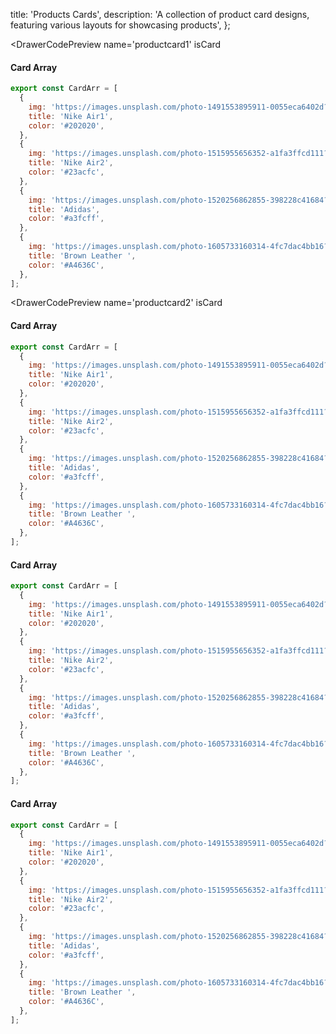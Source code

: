  title: 'Products Cards',
  description:
    'A collection of product card designs, featuring various layouts for showcasing products',
};

<div className='grid lg:grid-cols-2 gap-5'>

<DrawerCodePreview
  name='productcard1'
  isCard
>

#### Card Array

```jsx
export const CardArr = [
  {
    img: 'https://images.unsplash.com/photo-1491553895911-0055eca6402d?q=80&w=800&auto=format&fit=crop',
    title: 'Nike Air1',
    color: '#202020',
  },
  {
    img: 'https://images.unsplash.com/photo-1515955656352-a1fa3ffcd111?q=80&w=800&auto=format&fit=crop',
    title: 'Nike Air2',
    color: '#23acfc',
  },
  {
    img: 'https://images.unsplash.com/photo-1520256862855-398228c41684?q=80&w=800&auto=format&fit=crop',
    title: 'Adidas',
    color: '#a3fcff',
  },
  {
    img: 'https://images.unsplash.com/photo-1605733160314-4fc7dac4bb16?q=80&w=800&auto=format&fit=crop',
    title: 'Brown Leather ',
    color: '#A4636C',
  },
];
```

</DrawerCodePreview>

<DrawerCodePreview
  name='productcard2'
  isCard
>

#### Card Array

```jsx
export const CardArr = [
  {
    img: 'https://images.unsplash.com/photo-1491553895911-0055eca6402d?q=80&w=800&auto=format&fit=crop',
    title: 'Nike Air1',
    color: '#202020',
  },
  {
    img: 'https://images.unsplash.com/photo-1515955656352-a1fa3ffcd111?q=80&w=800&auto=format&fit=crop',
    title: 'Nike Air2',
    color: '#23acfc',
  },
  {
    img: 'https://images.unsplash.com/photo-1520256862855-398228c41684?q=80&w=800&auto=format&fit=crop',
    title: 'Adidas',
    color: '#a3fcff',
  },
  {
    img: 'https://images.unsplash.com/photo-1605733160314-4fc7dac4bb16?q=80&w=800&auto=format&fit=crop',
    title: 'Brown Leather ',
    color: '#A4636C',
  },
];
```

</DrawerCodePreview>
<DrawerCodePreview name='productcard3' isCard >

#### Card Array

```jsx
export const CardArr = [
  {
    img: 'https://images.unsplash.com/photo-1491553895911-0055eca6402d?q=80&w=800&auto=format&fit=crop',
    title: 'Nike Air1',
    color: '#202020',
  },
  {
    img: 'https://images.unsplash.com/photo-1515955656352-a1fa3ffcd111?q=80&w=800&auto=format&fit=crop',
    title: 'Nike Air2',
    color: '#23acfc',
  },
  {
    img: 'https://images.unsplash.com/photo-1520256862855-398228c41684?q=80&w=800&auto=format&fit=crop',
    title: 'Adidas',
    color: '#a3fcff',
  },
  {
    img: 'https://images.unsplash.com/photo-1605733160314-4fc7dac4bb16?q=80&w=800&auto=format&fit=crop',
    title: 'Brown Leather ',
    color: '#A4636C',
  },
];
```

</DrawerCodePreview>
<DrawerCodePreview name='productcard4' isCard />
<DrawerCodePreview name='productcard5' isCard />

<DrawerCodePreview name='productcard6' isCard>

#### Card Array

```jsx
export const CardArr = [
  {
    img: 'https://images.unsplash.com/photo-1491553895911-0055eca6402d?q=80&w=800&auto=format&fit=crop',
    title: 'Nike Air1',
    color: '#202020',
  },
  {
    img: 'https://images.unsplash.com/photo-1515955656352-a1fa3ffcd111?q=80&w=800&auto=format&fit=crop',
    title: 'Nike Air2',
    color: '#23acfc',
  },
  {
    img: 'https://images.unsplash.com/photo-1520256862855-398228c41684?q=80&w=800&auto=format&fit=crop',
    title: 'Adidas',
    color: '#a3fcff',
  },
  {
    img: 'https://images.unsplash.com/photo-1605733160314-4fc7dac4bb16?q=80&w=800&auto=format&fit=crop',
    title: 'Brown Leather ',
    color: '#A4636C',
  },
];
```

</DrawerCodePreview>

</div>
